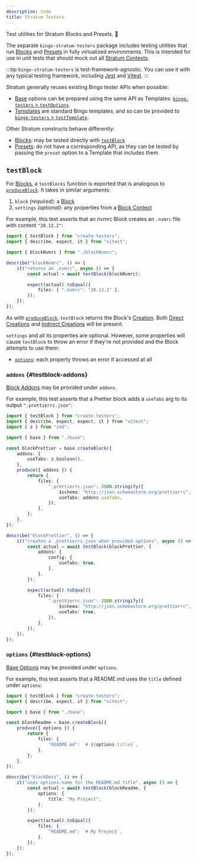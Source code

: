```yaml
---
description: todo
title: Stratum Testers
---
```



Test utilities for Stratum Blocks and Presets. 🚛

<PackageManagers type="add" pkg="bingo-stratum-testers" dev />

The separate `bingo-stratum-testers` package includes testing utilities that run [Blocks](/engines/stratum/concepts/blocks) and [Presets](/engines/stratum/concepts/presets) in fully virtualized environments.
This is intended for use in unit tests that should mock out all [Stratum Contexts](/engines/stratum/details/contexts).

:::tip
`bingo-stratum-testers` is test-framework-agnostic.
You can use it with any typical testing framework, including [Jest](https://jestjs.io) and [Vitest](https://vitest.dev).
:::

Stratum generally reuses existing Bingo tester APIs when possible:

- [Base](/engines/stratum/concepts/bases) options can be prepared using the same API as Templates: [`bingo-testers` > `testOptions`](/build/packages/bingo-testers#testoptions).
- [Templates](/engines/stratum/concepts/templates) are standard Bingo templates, and so can be provided to [`bingo-testers` > `testTemplate`](/build/packages/bingo-testers#testtemplate).

Other Stratum constructs behave differently:

- [Blocks](/engines/stratum/concepts/blocks): may be tested directly with [`testBlock`](#testblock)
- [Presets](/engines/stratum/concepts/presets): do not have a corresponding API, as they can be tested by passing the `preset` option to a Template that includes them

## `testBlock`

For [Blocks](/engines/stratum/concepts/blocks), a `testBlocks` function is exported that is analogous to [`produceBlock`](/engines/stratum/apis/producers#produceblock).
It takes in similar arguments:

1. `block` _(required)_: a [Block](/engines/stratum/concepts/blocks)
2. `settings` _(optional)_: any properties from a [Block Context](/engines/stratum/details/contexts#block-contexts)

For example, this test asserts that an nvmrc Block creates an `.nvmrc` file with content `"20.12.2"`:

```ts
import { testBlock } from "create-testers";
import { describe, expect, it } from "vitest";

import { blockNvmrc } from "./blockNvmrc";

describe("blockNvmrc", () => {
	it("returns an .nvmrc", async () => {
		const actual = await testBlock(blockNvmrc);

		expect(actual).toEqual({
			files: { ".nvmrc": "20.12.2" },
		});
	});
});
```

As with [`produceBlock`](/engines/stratum/apis/producers#produceblock), `testBlock` returns the Block's [Creation](/build/concepts/creations).
Both [Direct Creations](/build/concepts/creations#direct-creations) and [Indirect Creations](/build/concepts/creations#indirect-creations) will be present.

`settings` and all its properties are optional.
However, some properties will cause `testBlock` to throw an error if they're not provided and the Block attempts to use them:

- [`options`](#testblock-options): each property throws an error if accessed at all

### `addons` {#testblock-addons}

[Block Addons](/engines/stratum/concepts/blocks#addons) may be provided under `addons`.

For example, this test asserts that a Prettier block adds a `useTabs` arg to its output `".prettierrc.json"`:

```ts
import { testBlock } from "create-testers";
import { describe, expect, expect, it } from "vitest";
import { z } from "zod";

import { base } from "./base";

const blockPrettier = base.createBlock({
	addons: {
		useTabs: z.boolean(),
	},
	produce({ addons }) {
		return {
			files: {
				".prettierrc.json": JSON.stringify({
					$schema: "http://json.schemastore.org/prettierrc",
					useTabs: addons.useTabs,
				}),
			},
		};
	},
});

describe("blockPrettier", () => {
	it("creates a .prettierrc.json when provided options", async () => {
		const actual = await testBlock(blockPrettier, {
			addons: {
				config: {
					useTabs: true,
				},
			},
		});

		expect(actual).toEqual({
			files: {
				".prettierrc.json": JSON.stringify({
					$schema: "http://json.schemastore.org/prettierrc",
					useTabs: true,
				}),
			},
		});
	});
});
```

### `options` {#testblock-options}

[Base Options](/engines/stratum/concepts/bases#options) may be provided under `options`.

For example, this test asserts that a README.md uses the `title` defined under `options`:

```ts
import { testBlock } from "create-testers";
import { describe, expect, it } from "vitest";

import { base } from "./base";

const blockReadme = base.createBlock({
	produce({ options }) {
		return {
			files: {
				"README.md": `# ${options.title}`,
			},
		};
	},
});

describe("blockDocs", () => {
	it("uses options.name for the README.md title", async () => {
		const actual = await testBlock(blockReadme, {
			options: {
				title: "My Project",
			},
		});

		expect(actual).toEqual({
			files: {
				"README.md": `# My Project`,
			},
		});
	});
});
```

